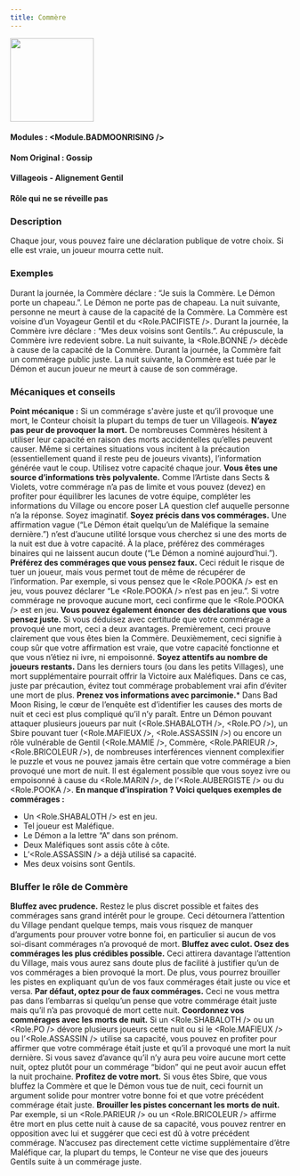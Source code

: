 ```yaml
---
title: Commère
---
```



<img src='/img/blood-on-the-clocktower/roles/commere.png' height='150' />

#### Modules : <Module.BADMOONRISING />
#### Nom Original : Gossip
#### Villageois - Alignement Gentil
#### Rôle qui ne se réveille pas

### Description

Chaque jour, vous pouvez faire une déclaration publique de votre choix.
Si elle est vraie, un joueur mourra cette nuit.
 
### Exemples
Durant la journée, la Commère déclare : “Je suis la Commère. Le Démon porte un chapeau.”. Le Démon ne porte pas de chapeau. La nuit suivante, personne ne meurt à cause de la capacité de la Commère.
La Commère est voisine d’un Voyageur Gentil et du <Role.PACIFISTE />. Durant la journée, la Commère ivre déclare : “Mes deux voisins sont Gentils.”. Au crépuscule, la Commère ivre redevient sobre. La nuit suivante, la <Role.BONNE /> décède à cause de la capacité de la Commère.
Durant la journée, la Commère fait un commérage public juste. La nuit suivante, la Commère est tuée par le Démon et aucun joueur ne meurt à cause de son commérage.


### Mécaniques et conseils


**Point mécanique :** Si un commérage s'avère juste et qu’il provoque une mort, le Conteur choisit la plupart du temps de tuer un Villageois.
**N’ayez pas peur de provoquer la mort.** De nombreuses Commères hésitent à utiliser leur capacité en raison des morts accidentelles qu’elles peuvent causer. Même si certaines situations vous incitent à la précaution (essentiellement quand il reste peu de joueurs vivants), l’information générée vaut le coup. Utilisez votre capacité chaque jour.
**Vous êtes une source d’informations très polyvalente.** Comme l’Artiste dans Sects & Violets, votre commérage n’a pas de limite et vous pouvez (devez) en profiter pour équilibrer les lacunes de votre équipe, compléter les informations du Village ou encore poser LA question clef auquelle personne n’a la réponse. Soyez imaginatif.
**Soyez précis dans vos commérages.** Une affirmation vague (“Le Démon était quelqu’un de Maléfique la semaine dernière.”) n’est d’aucune utilité lorsque vous cherchez si une des morts de la nuit est due à votre capacité. À la place, préférez des commérages binaires qui ne laissent aucun doute (“Le Démon a nominé aujourd’hui.”).
**Préférez des commérages que vous pensez faux.** Ceci réduit le risque de tuer un joueur, mais vous permet tout de même de récupérer de l’information. Par exemple, si vous pensez que le <Role.POOKA /> est en jeu, vous pouvez déclarer “Le <Role.POOKA /> n’est pas en jeu.”. Si votre commérage ne provoque aucune mort, ceci confirme que le <Role.POOKA /> est en jeu.
**Vous pouvez également énoncer des déclarations que vous pensez juste.** Si vous déduisez avec certitude que votre commérage a provoqué une mort, ceci a deux avantages. Premièrement, ceci prouve clairement que vous êtes bien la Commère. Deuxièmement, ceci signifie à coup sûr que votre affirmation est vraie, que votre capacité fonctionne et que vous n’étiez ni ivre, ni empoisonné.
**Soyez attentifs au nombre de joueurs restants.** Dans les derniers tours (ou dans les petits Villages), une mort supplémentaire pourrait offrir la Victoire aux Maléfiques. Dans ce cas, juste par précaution, évitez tout commérage probablement vrai afin d’éviter une mort de plus.
**Prenez vos informations avec parcimonie.*** Dans Bad Moon Rising, le cœur de l’enquête est d’identifier les causes des morts de nuit et ceci est plus compliqué qu’il n’y paraît. Entre un Démon pouvant attaquer plusieurs joueurs par nuit (<Role.SHABALOTH />, <Role.PO />), un Sbire pouvant tuer (<Role.MAFIEUX />, <Role.ASSASSIN />) ou encore un rôle vulnérable de Gentil (<Role.MAMIE />, Commère, <Role.PARIEUR />, <Role.BRICOLEUR />), de nombreuses interférences viennent complexifier le puzzle et vous ne pouvez jamais être certain que votre commérage a bien provoqué une mort de nuit. Il est également possible que vous soyez ivre ou empoisonné à cause du <Role.MARIN />, de l’<Role.AUBERGISTE /> ou du <Role.POOKA />.
**En manque d’inspiration ? Voici quelques exemples de commérages :**
- Un <Role.SHABALOTH /> est en jeu.
- Tel joueur est Maléfique.
- Le Démon a la lettre “A” dans son prénom.
- Deux Maléfiques sont assis côte à côte.
- L’<Role.ASSASSIN /> a déjà utilisé sa capacité.
- Mes deux voisins sont Gentils.


### Bluffer le rôle de Commère
**Bluffez avec prudence.** Restez le plus discret possible et faites des commérages sans grand intérêt pour le groupe. Ceci détournera l’attention du Village pendant quelque temps, mais vous risquez de manquer d’arguments pour prouver votre bonne foi, en particulier si aucun de vos soi-disant commérages n’a provoqué de mort. 
**Bluffez avec culot. Osez des commérages les plus crédibles possible.** Ceci attirera davantage l’attention du Village, mais vous aurez sans doute plus de facilité à justifier qu’un de vos commérages a bien provoqué la mort. De plus, vous pourrez brouiller les pistes en expliquant qu’un de vos faux commérages était juste ou vice et versa.
**Par défaut, optez pour de faux commérages.** Ceci ne vous mettra pas dans l’embarras si quelqu’un pense que votre commérage était juste mais qu’il n’a pas provoqué de mort cette nuit.
**Coordonnez vos commérages avec les morts de nuit.** Si un <Role.SHABALOTH /> ou un <Role.PO /> dévore plusieurs joueurs cette nuit ou si le <Role.MAFIEUX /> ou l’<Role.ASSASSIN /> utilise sa capacité, vous pouvez en profiter pour affirmer que votre commérage était juste et qu’il a provoqué une mort la nuit dernière. Si vous savez d’avance qu’il n’y aura peu voire aucune mort cette nuit, optez plutôt pour un commérage “bidon” qui ne peut avoir aucun effet la nuit prochaine.
**Profitez de votre mort.** Si vous êtes Sbire, que vous bluffez la Commère et que le Démon vous tue de nuit, ceci fournit un argument solide pour montrer votre bonne foi et que votre précédent commérage était juste.
**Brouiller les pistes concernant les morts de nuit.** Par exemple, si un <Role.PARIEUR /> ou un <Role.BRICOLEUR /> affirme être mort en plus cette nuit à cause de sa capacité, vous pouvez rentrer en opposition avec lui et suggérer que ceci est dû à votre précédent commérage. N’accusez pas directement cette victime supplémentaire d’être Maléfique car, la plupart du temps, le Conteur ne vise que des joueurs Gentils suite à un commérage juste.
